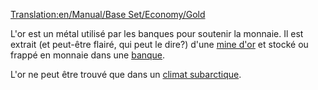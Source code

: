 [[Translation:en/Manual/Base Set/Economy/Gold]]

{{fr/Cargaison|nom=Or
|image=Gold.png
|produit=[[fr/Manual/Base Set/Economy/Mine d'or|Mine d'or]]
|accepté=[[fr/Manual/Base Set/Economy/Banque|Banque]]
}}

L'or est un métal utilisé par les banques pour soutenir la monnaie. Il est extrait (et peut-être flairé, qui peut le dire?) d'une [[fr/Manual/Base Set/Economy/Mine d'or|mine d'or]] et stocké ou frappé en monnaie dans une [[fr/Manual/Base Set/Economy/Banque|banque]].

L'or ne peut être trouvé que dans un [[fr/Manual/Climat#Subarctique|climat subarctique]].